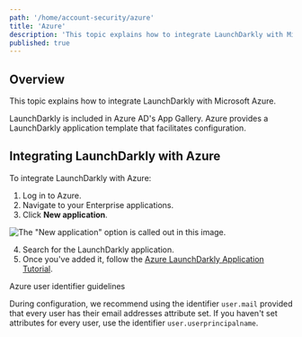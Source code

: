 ```yaml
---
path: '/home/account-security/azure'
title: 'Azure'
description: 'This topic explains how to integrate LaunchDarkly with Microsoft Azure, using a template from Azure''s App Gallery.'
published: true
---
```


## Overview

This topic explains how to integrate LaunchDarkly with Microsoft Azure.

LaunchDarkly is included in Azure AD's App Gallery. Azure provides a LaunchDarkly application template that facilitates configuration.

## Integrating LaunchDarkly with Azure

To integrate LaunchDarkly with Azure:

1. Log in to Azure.
2. Navigate to your Enterprise applications.
3. Click **New application**.

![The "New application" option is called out in this image.](../../../../images/azure-new-application.png)


4. Search for the LaunchDarkly application.
5. Once you've added it, follow the [Azure LaunchDarkly Application Tutorial](https://docs.microsoft.com/en-us/azure/active-directory/active-directory-saas-launchdarkly-tutorial).

<Callout intent="info">
  <CalloutTitle>Azure user identifier guidelines</CalloutTitle>
  <CalloutDescription>

During configuration, we recommend using the identifier `user.mail` provided that every user has their email
addresses attribute set. If you haven't set attributes for every user, use the identifier `user.userprincipalname`.

  </CalloutDescription>
</Callout>
